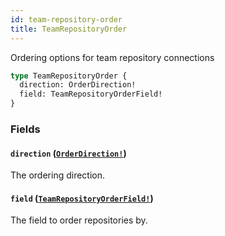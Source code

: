 ```yaml
---
id: team-repository-order
title: TeamRepositoryOrder
---
```


Ordering options for team repository connections

```graphql
type TeamRepositoryOrder {
  direction: OrderDirection!
  field: TeamRepositoryOrderField!
}
```

### Fields

#### `direction` ([`OrderDirection!`](/docs/api/enums/order-direction))

The ordering direction.

#### `field` ([`TeamRepositoryOrderField!`](/docs/api/enums/team-repository-order-field))

The field to order repositories by.
